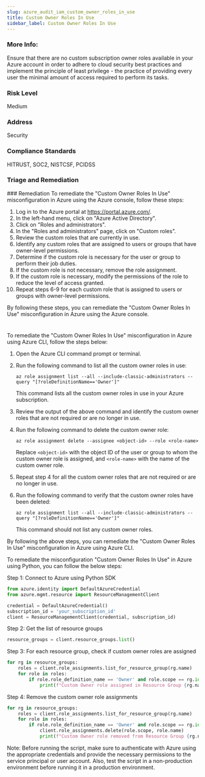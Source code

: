 ```yaml
---
slug: azure_audit_iam_custom_owner_roles_in_use
title: Custom Owner Roles In Use
sidebar_label: Custom Owner Roles In Use
---
```


### More Info:

Ensure that there are no custom subscription owner roles available in your Azure account in order to adhere to cloud security best practices and implement the principle of least privilege - the practice of providing every user the minimal amount of access required to perform its tasks.

### Risk Level

Medium

### Address

Security

### Compliance Standards

HITRUST, SOC2, NISTCSF, PCIDSS

### Triage and Remediation
<Tabs>
<Tab title='Remediation'>
### Remediation

<AccordionGroup>
<Accordion title='Using Console' defaultOpen='true'>
To remediate the "Custom Owner Roles In Use" misconfiguration in Azure using the Azure console, follow these steps:

1. Log in to the Azure portal at https://portal.azure.com/.
2. In the left-hand menu, click on "Azure Active Directory".
3. Click on "Roles and administrators".
4. In the "Roles and administrators" page, click on "Custom roles".
5. Review the custom roles that are currently in use.
6. Identify any custom roles that are assigned to users or groups that have owner-level permissions.
7. Determine if the custom role is necessary for the user or group to perform their job duties.
8. If the custom role is not necessary, remove the role assignment.
9. If the custom role is necessary, modify the permissions of the role to reduce the level of access granted.
10. Repeat steps 6-9 for each custom role that is assigned to users or groups with owner-level permissions.

By following these steps, you can remediate the "Custom Owner Roles In Use" misconfiguration in Azure using the Azure console.

#
</Accordion>

<Accordion title='Using CLI'>
To remediate the "Custom Owner Roles In Use" misconfiguration in Azure using Azure CLI, follow the steps below:

1. Open the Azure CLI command prompt or terminal.
2. Run the following command to list all the custom owner roles in use:

   ```
   az role assignment list --all --include-classic-administrators --query "[?roleDefinitionName=='Owner']"
   ```

   This command lists all the custom owner roles in use in your Azure subscription.

3. Review the output of the above command and identify the custom owner roles that are not required or are no longer in use.

4. Run the following command to delete the custom owner role:

   ```
   az role assignment delete --assignee <object-id> --role <role-name>
   ```

   Replace `<object-id>` with the object ID of the user or group to whom the custom owner role is assigned, and `<role-name>` with the name of the custom owner role.

5. Repeat step 4 for all the custom owner roles that are not required or are no longer in use.

6. Run the following command to verify that the custom owner roles have been deleted:

   ```
   az role assignment list --all --include-classic-administrators --query "[?roleDefinitionName=='Owner']"
   ```

   This command should not list any custom owner roles.

By following the above steps, you can remediate the "Custom Owner Roles In Use" misconfiguration in Azure using Azure CLI.
</Accordion>

<Accordion title='Using Python'>
To remediate the misconfiguration "Custom Owner Roles In Use" in Azure using Python, you can follow the below steps:

Step 1: Connect to Azure using Python SDK
```python
from azure.identity import DefaultAzureCredential
from azure.mgmt.resource import ResourceManagementClient

credential = DefaultAzureCredential()
subscription_id = 'your_subscription_id'
client = ResourceManagementClient(credential, subscription_id)
```

Step 2: Get the list of resource groups
```python
resource_groups = client.resource_groups.list()
```

Step 3: For each resource group, check if custom owner roles are assigned
```python
for rg in resource_groups:
    roles = client.role_assignments.list_for_resource_group(rg.name)
    for role in roles:
        if role.role_definition_name == 'Owner' and role.scope == rg.id:
            print(f"Custom Owner role assigned in Resource Group {rg.name}")
```

Step 4: Remove the custom owner role assignments
```python
for rg in resource_groups:
    roles = client.role_assignments.list_for_resource_group(rg.name)
    for role in roles:
        if role.role_definition_name == 'Owner' and role.scope == rg.id:
            client.role_assignments.delete(role.scope, role.name)
            print(f"Custom Owner role removed from Resource Group {rg.name}")
```

Note: Before running the script, make sure to authenticate with Azure using the appropriate credentials and provide the necessary permissions to the service principal or user account. Also, test the script in a non-production environment before running it in a production environment.
</Accordion>

</AccordionGroup>
</Tab>
</Tabs>

